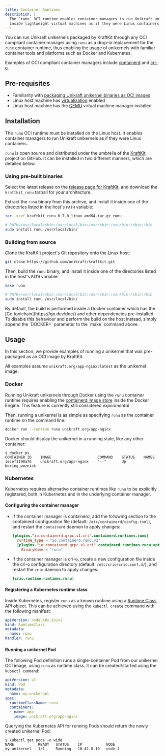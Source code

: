 ```yaml
---
title: Container Runtimes
description: |
  The `runu` OCI runtime enables container managers to run Unikraft unikernels
  inside lightweight virtual machines as if they were Linux containers.
---
```


You can run Unikraft unikernels packaged by KraftKit through any OCI compliant
container manager using `runu` as a drop-in replacement for the `runc`
container runtime, thus enabling the usage of unikernels with familiar
container tools and platforms such as Docker and Kubernetes.

Examples of OCI compliant container managers include
[containerd](https://containerd.io/) and [cri-o](https://cri-o.io/).

## Pre-requisites

- Familiarity with [packaging Unikraft unikernel binaries as OCI images](/docs/cli/packaging)
- Linux host machine has [virtualization](https://www.linux-kvm.org/) enabled
- Linux host machine has the [QEMU](https://qemu.org/) virtual machine manager installed

## Installation

The `runu` OCI runtime must be installed on the Linux host. It enables
container managers to run Unikraft unikernels as if they were Linux containers.

`runu` is open source and distributed under the umbrella of the
[KraftKit](https://github.com/unikraft/kraftkit) project on GitHub. It can be
installed in two different manners, which are detailed below.

### Using pre-built binaries

Select the latest release on the [release page for
KraftKit](https://github.com/unikraft/kraftkit/releases), and download the
`kraftkit_runu` tarball for your architecture.

Extract the `runu` binary from this archive, and install it inside one of the
directories listed in the host's `PATH` variable:

```sh
tar -xzvf kraftkit_runu_0.7.0_linux_amd64.tar.gz runu
```

```sh
# PATH=/usr/local/sbin:/usr/local/bin:/usr/sbin:/usr/bin:/sbin:/bin
sudo install runu /usr/local/bin/
```

### Building from source

Clone the KraftKit project's Git repository onto the Linux host:

```sh
git clone https://github.com/unikraft/kraftkit.git
```

Then, build the `runu` binary, and install it inside one of the directories
listed in the host's `PATH` variable:

```sh
make runu
```

```sh
# PATH=/usr/local/sbin:/usr/local/bin:/usr/sbin:/usr/bin:/sbin:/bin
sudo install runu /usr/local/bin/
```

<Info>
By default, the build is performed inside a Docker container which has the [Go
toolchain](https://go.dev/doc/) and other dependencies pre-installed. To
disable this behaviour and perform the build on the host instead, simply append
the `DOCKER=` parameter to the `make` command above.
</Info>

## Usage

In this section, we provide examples of running a unikernel that was
pre-packaged as an OCI image by KraftKit.

All examples assume `unikraft.org/app-nginx:latest` as the unikernel image.

### Docker

Running Unikraft unikernels through Docker using the `runu` container runtime
requires enabling the [containerd image
store](https://docs.docker.com/storage/containerd/) inside the Docker Engine.
This feature is currently still considered _experimental_

Then, running a unikernel is as simple as specifying `runu` as the container
runtime on the command line:

```sh
docker run --runtime runu unikraft.org/app-nginx
```

Docker should display the unikernel in a running state, like any other
container:

```console
$ docker ps
CONTAINER ID    IMAGE                     COMMAND    STATUS    NAMES
1ecef1190a76    unikraft.org/app-nginx    "--"       Up        boring_wozniak
```

### Kubernetes

Kubernetes requires alternative container runtimes like `runu` to be explicitly
registered, both in Kubernetes and in the underlying container manager.

#### Configuring the container manager

- If the container manager is containerd, add the following section to the
  containerd configuration file (default: `/etc/containerd/config.toml`), and
  restart the `containerd` daemon to apply changes:

   ```toml
   [plugins."io.containerd.grpc.v1.cri".containerd.runtimes.runu]
     runtime_type = "io.containerd.runc.v2"
     [plugins."io.containerd.grpc.v1.cri".containerd.runtimes.runu.options]
       BinaryName = "runu"
   ```

- If the container manager is cri-o, create a new configuration file inside the
  cri-o configuration directory (default: `/etc/crio/crio.conf.d/`), and
  restart the `crio` daemon to apply changes:

   ```toml
   [crio.runtime.runtimes.runu]
   ```

#### Registering a Kubernetes runtime class

Inside Kubernetes, register `runu` as a known runtime using a [Runtime
Class](https://kubernetes.io/docs/concepts/containers/runtime-class/) API
object. This can be achieved using the `kubectl create` command with the
following manifest:

```yaml
apiVersion: node.k8s.io/v1
kind: RuntimeClass
metadata:
  name: runu
handler: runu
```

#### Running a unikernel Pod

The following Pod definition runs a single-container Pod from our unikernel OCI
image, using `runu` as runtime class. It can be created/started using the
`kubectl command`:

```yaml
apiVersion: v1
kind: Pod
metadata:
  name: my-unikernel
spec:
  runtimeClassName: runu
  containers:
  - name: app
    image: unikraft.org/app-nginx
```

Querying the Kubernetes API for running Pods should return the newly created
unikernel Pod:

```console
$ kubectl get pods -o wide
NAME           READY   STATUS    IP           NODE                
my-unikernel   1/1     Running   10.42.0.10   node-1
```
